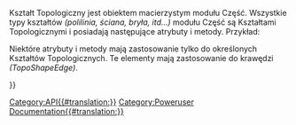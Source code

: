 <languages/>
<div class="mw-translate-fuzzy">
{{VeryImportantMessage
|''(listopad 2018 r.)'' Informacje te mogą być niekompletne i nieaktualne. Najnowsze API - patrz [https://www.freecadweb.org/api dokumentacja API generowana automatycznie].}}
</div>

Kształt Topologiczny jest obiektem macierzystym modułu Część. Wszystkie typy kształtów ''(polilinia, ściana, bryła, itd...)'' modułu Część są Kształtami Topologicznymi i posiadają następujące atrybuty i metody. Przykład:
{{Code|code=
import Part
sh = Part.makeBox(10,10,10)
print sh.Faces
for f in sh.Faces:
   print f.Edges
}}

{{APIProperty|Area|Całkowite pole powierzchni ścian figury.}}
{{APIProperty|BoundBox|Ramka otaczająca obiekt}}
{{APIProperty|CenterOfMass|Środek masy aktualnego układu. Jeżeli pole grawitacyjne jest jednorodne, jest to środek ciężkości. Współrzędne zwracane dla środka masy są wyrażone w bezwzględnym kartezjańskim układzie współrzędnych.}}
{{APIProperty|CompSolids|Wylicza kolejne figury w tym kształcie.}}
{{APIProperty|Compounds|Wylicza kolejne złożenia w tym kształcie.}}
{{APIProperty|Edges|Wylicza kolejne krawędzie w tym kształcie.}}
{{APIProperty|Faces|Wylicza kolejne ściany w tym kształcie.}}
{{APIProperty|Length|Całkowita długość krawędzi kształtu.}}
{{APIProperty|Matrix|Bieżąca transformacja obiektu jako macierz}}
{{APIProperty|Orientation|orientacja kształtu.}}
{{APIProperty|Placement|Bieżąca transformacja obiektu jako umiejscowienie}}
{{APIProperty|ShapeType|Typ kształtu.}}
{{APIProperty|Shells|Wyświetla listę następnych kształtów w tym kształcie.}}
{{APIProperty|Solids|Lista następnych kształtów w tym kształcie.}}
{{APIProperty|Vertexes|Lista wierzchołków w tym kształcie.}}
{{APIProperty|Volume|Całkowita objętość brył tego kształtu.}}
{{APIProperty|Wires|Lista polilinii w tym kształcie.}}
{{APIFunction|approximate| |Dokonuje aproksymacji krzywej złożonej z tej polilinii|obiekt BSplineCurve}}
{{APIFunction|check| |Sprawdza kształt i zgłasza błędy w strukturze kształtu. Jest to bardziej szczegółowe sprawdzenie jak w isValid().| }}
{{APIFunction|common|TopoShape|Przecięcie tego i danego kształtu topologicznego.|kształt topologiczny}}
{{APIFunction|complement| |Oblicza dopełnienie orientacji tego kształtu, tzn. odwraca wewnętrzny/zewnętrzny status granic tego kształtu..|kształt topologiczny}}
{{APIFunction|copy| |Creates a copy of this shape|kształt topologiczny}}
{{APIFunction|cut|TopoShape|Różnica pomiędzy obecnym a danym kształtem topologicznym.|kształt topologiczny}}
{{APIFunction|distToShape| TopoShape |Oblicza minimalną odległość pomiędzy obecnym i podanym kształtem topologicznym..|float<minimalny dystans>,list<najbliższe punkty>,list<najbliższe kształty podrzędne i parametry> }}
{{APIFunction|exportBrep| string |Eksportuje zawartość obecnego kształtu do pliku BREP. BREP jest natywnym formatem CasCade.| }}
{{APIFunction|exportIges| string |Eksportuje zawartość kształtu do pliku w formacie IGES.| }}
{{APIFunction|exportStep| string |Eksportuje zawartość kształtu do pliku w formacie STEP.| }}
{{APIFunction|exportStl| string |Eksportuje zawartość kształtu do pliku w formacie STL siatka.| }}
{{APIFunction|extrude|Vector|Wyciąga kształt wzdłuż kierunku.|kształt topologiczny}}
{{APIFunction|fuse|TopoShape|Połączenie obecnego i danego kształtu topologicznego.|kształt topologiczny}}
{{APIFunction|getAllDerivedFrom| |Zwraca wszystkie pochodne tego typu obiektu|lista}}
{{APIFunction|hashCode| |Wartość ta jest obliczana na podstawie wartości bazowego odniesienia kształtu i lokalizacji. Orientacja nie jest brana pod uwagę..|string}}
{{APIFunction|isClosed| |Sprawdza czy kształt ma formę zamkniętą.|boolean}}
{{APIFunction|isDerivedFrom|string|Zwraca wartość {{true/pl}}, jeśli podany typ jest ojcem.|boolean}}
{{APIFunction|isEqual|TopoShape|Zwraca wartość {{true/pl}}, jeśli oba kształty korzystają z tego samego kształtu topologicznego, mają to samo położenie i mają tę samą orientację.|boolean}}
{{APIFunction|isInside|Vector,float,Boolean|Sprawdza, czy punkt znajduje się wewnątrz bryły o określonej tolerancji. Jeśli trzeci parametr jest {{true/pl}}, punkt na powierzchni jest uważany za wewnętrzny.|boolean}}
{{APIFunction|isNull| |Sprawdza, czy kształt jest istniejący.|boolean}}
{{APIFunction|isPartner|TopoShape|Zwraca wartość {{true/pl}}, jeśli oba kształty mają ten sam kształt topologiczny, ale mogą mieć inne położenie i orientację.|boolean}}
{{APIFunction|isSame|TopoShape|Sprawdza czy oba kształty mają tę samą geometrię, zwraca wartość true jeśli oba kształty mają ten sam kształt topologiczny, mają to samo położenie, ale mogą mieć różną orientację.|boolean}}
{{APIFunction|isValid| |Sprawdza, czy kształt jest poprawny, tzn. czy istnieje, czy nie jest pusty lub uszkodzony.|boolean}}
{{APIFunction|makeFillet|float,TopoShape|Zwraca nowy obiekt oparty na kształcie topologicznym, ale z zaokrągleniem o promieniu "float" zastosowanym do każdej krawędzi.|kształt topologiczny}}
{{APIFunction|makeHomogenousWires|wire|Sprawia, że obecna i dany polilinia są jednorodne i mają taką samą liczbę krawędzi|polilinia}}
{{APIFunction|makeOffset|float|Przesuwa kształt o zadaną wartość.|kształt topologiczny}}
{{APIFunction|makePipe|wire|Wykonuje rurę przez przeciąganie po polilinii.|kształt topologiczny}}
{{APIFunction|makePipeShell|wire|Tworzy przeciągnięcie zdefiniowane przez profile wzdłuż polilinii.|kształt topologiczny}}
{{APIFunction|makeShapeFromMesh|mesh|Tworzy kształt złożony z danych siatki. Uwaga: Powinno być używane tylko dla raczej małych oczek.|kształt topologiczny}}
{{APIFunction|makeThickness|list,float,float|Bryłę wydrążoną buduje się z bryły wejściowej i zbioru ścian tej bryły, które mają zostać usunięte. Pozostałe ściany bryły stają się ścianami wydrążonej bryły, a ich grubość jest określana w czasie konstrukcji. Przekazywane argumenty to lista ścian, które mają zostać pominięte, grubość ścian oraz wartość tolerancji.|kształt topologiczny}}
{{APIFunction|nullify| |Niszczy referencję do kształtu przechowywaną w tym kształcie. W wyniku tego kształt ten staje się pusty.|}}
{{APIFunction|project|TopoShape|Rzutuj kształt na ten kształt.|kształt topologiczny}}
{{APIFunction|read|string|Wczytuje plik typu IGES, STEP lub BREP.|kształt topologiczny}}
{{APIFunction|reverse| |Odwraca orientację tego kształtu.| }}
{{APIFunction|revolve|Vector, Vector, float|Obraca kształt wokół osi o zadany stopień. ex: Part.revolve(Vector(0,0,0),Vector(0,0,1),360) obraca kształt wokół osi Z o 360 stopni.|kształt topologiczny}}
{{APIFunction|rotate|Vector<position>, Vector<direction>, float<angle>|Obraca ten kształt o wartość kąta w stopniach wokół osi określonej przez położenie i kierunek. np: Shp.rotate(Vector(0,0,0),Vector(0,0,1),180) obróć kształt wokół osi Z o 180 stopni.| }}
{{APIFunction|scale|float<factor>, [Vector<centre>]|Równomiernie skaluje ten kształt o współczynnik. Opcjonalnie określ środek transformacji skalującej.| }}
{{APIFunction|section|TopoShape|Przekrój tego z danym kształtem topologicznym.|kształt topologiczny}}
{{APIFunction|sewShape| |Zszywa kształt, jeśli występuje szczelina.| }}
{{APIFunction|tessellate|float|Tesseluje kształt i zwraca listę wierzchołków i indeksów ścian. Podana wartość "float" jest tolerancją.|lista}}
{{APIFunction|toNurbs| |Konwersja kompletnej geometrii kształtu na geometrię NURBS. Na przykład, wszystkie krzywe podpierające krawędzie kształtu bazowego są konwertowane na krzywe złożone, a wszystkie powierzchnie podpierające jego ściany są konwertowane na powierzchnie krzywych złożonych.|krzywa NURBS}}
{{APIFunction|transformGeometry|matrix|Stosuje transformację geometryczną na kopii kształtu. Zastosowana transformacja jest zdefiniowana jako macierz 4x4. Podstawowa geometria poniższych kształtów może zmienić się w krzywą, która obsługuje krawędź kształtu, lub powierzchnię, która obsługuje powierzchnię kształtu. Na przykład, okrąg może zostać przekształcony w elipsę podczas stosowania transformacji powinowactwa. Może się również zdarzyć, że okrąg zostanie wtedy przedstawiony jako krzywa złożona. Przekształcenie jest stosowane do wszystkich krzywych, które obsługują krawędzie kształtu oraz do wszystkich powierzchni, które obsługują ściany kształtu. Uwaga: Jeżeli chcesz przekształcić kształt bez zmiany jego geometrii, użyj metod translate lub rotate.|kształt topologiczny}}
{{APIFunction|transformShape|matrix|Stosuje transformację na kształcie bez zmiany geometrii bazowej.| }}
{{APIFunction|translate|Vector|Stosuje przesunięcie do aktualnego położenia tego kształtu.| }}
{{APIFunction|writeInventor| |Zapisuje siatkę w formacie OpenInventor do łańcucha znaków.|string}}

Niektóre atrybuty i metody mają zastosowanie tylko do określonych Kształtów Topologicznych. Te elementy mają zastosowanie do krawędzi ''(TopoShapeEdge)''.  


{{APIProperty|FirstParameter|Wartość parametru na jednym końcu Krawędzi. Niekoniecznie na Vertex[0]. [http://en.wikipedia.org/wiki/Parametric_equations Patrz równania parametryczne]}}
{{APIProperty|LastParameter|Wartość parametru na drugin końcu Krawędzi. Niekoniecznie na  Vertex[1].}}
{{APIFunction|getParameterByLength|Float|Mapuje przedział [0,Długość] na przedział [FirstParameter,LastParameter]|Float }}
{{APIFunction|valueAt|Float|Zwraca wektor 3D odpowiadający parametrowi value.|Vector}}
{{APIFunction|parameterAt|Vertex,[Face]|Zwraca wartość parametru odpowiadającą wierzchołkowi ''(3D point)''.|Float}}
{{APIFunction|tangentAt|Float|Zwraca wektor kierunku stycznej do krawędzi przy wartości parametru ''(jeśli istnieje)''.|Vector}}
{{APIFunction|normalAt|Float|Zwraca wektor kierunku normalnej do krawędzi na wartość parametru ''(jeśli istnieje jednoznacznie)''.|Vector}}
{{APIFunction|curvatureAt|Float|Zwraca krzywiznę krawędzi przy parametrze value.|Float}}
{{APIFunction|centerOfCurvatureAt|Float|Zwraca środek (punkt 3D) okręgu oscylującego przy parametrze value.|Vector}}


{{Userdocnavi{{#translation:}}}}
[[Category:API{{#translation:}}]]
[[Category:Poweruser Documentation{{#translation:}}]]
{{clear}}